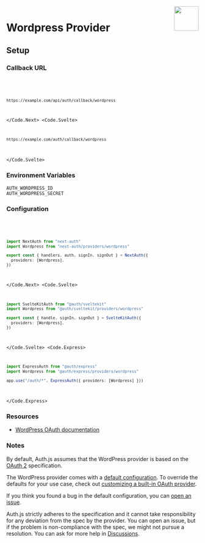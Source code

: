
<img align="right" src="/img/providers/wordpress.svg" height="64" width="64" />

# Wordpress Provider

## Setup

### Callback URL

<Code>
  <Code.Next>

```bash
https://example.com/api/auth/callback/wordpress
```

  </Code.Next>
  <Code.Svelte>

```bash
https://example.com/auth/callback/wordpress
```

  </Code.Svelte>
</Code>

### Environment Variables

```
AUTH_WORDPRESS_ID
AUTH_WORDPRESS_SECRET
```

### Configuration

<Code>
  <Code.Next>

```ts filename="/auth.ts"
import NextAuth from "next-auth"
import Wordpress from "next-auth/providers/wordpress"

export const { handlers, auth, signIn, signOut } = NextAuth({
  providers: [Wordpress],
})
```

  </Code.Next>
  <Code.Svelte>

```ts filename="/src/auth.ts"
import SvelteKitAuth from "@auth/sveltekit"
import Wordpress from "@auth/sveltekit/providers/wordpress"

export const { handle, signIn, signOut } = SvelteKitAuth({
  providers: [Wordpress],
})
```

  </Code.Svelte>
  <Code.Express>

```ts filename="/src/app.ts"
import ExpressAuth from "@auth/express"
import Wordpress from "@auth/express/providers/wordpress"

app.use("/auth/*", ExpressAuth({ providers: [Wordpress] }))
```

  </Code.Express>
</Code>

### Resources

- [WordPress OAuth documentation](https://developer.wordpress.com/docs/oauth2/)

### Notes

By default, Auth.js assumes that the WordPress provider is
based on the [OAuth 2](https://www.rfc-editor.org/rfc/rfc6749.html) specification.

<Callout>

The WordPress provider comes with a [default configuration](https://github.com/nextauthjs/next-auth/blob/main/packages/core/src/providers/wordpress.ts).
To override the defaults for your use case, check out [customizing a built-in OAuth provider](https://authjs.dev/guides/providers/custom-provider#override-default-options).

</Callout>

If you think you found a bug in the default configuration, you can [open an issue](https://authjs.dev/new/provider-issue).

Auth.js strictly adheres to the specification and it cannot take responsibility for any deviation from
the spec by the provider. You can open an issue, but if the problem is non-compliance with the spec,
we might not pursue a resolution. You can ask for more help in [Discussions](https://authjs.dev/new/github-discussions).
